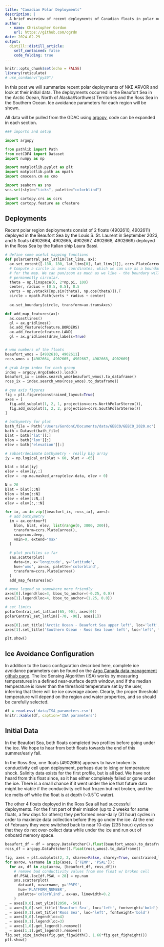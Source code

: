 ```yaml
---
title: "Canadian Polar Deployments"
description: |
  A brief overview of recent deployments of Canadian floats in polar oceans.
author:
  - name: Christopher Gordon
    url: https://github.com/cgrdn
date: 2024-02-29
output:
  distill::distill_article:
    self_contained: false
    code_folding: true
---
```



```r
knitr::opts_chunk$set(echo = FALSE)
library(reticulate)
# use_condaenv("py39")
```

In this post we will summarize recent polar deployments of NKE ARVOR and look at their initial data. The deployments occurred in the Beaufort Sea in the Arctic Ocean, North of Alaska/Northwest Territories and the Ross Sea in the Southern Ocean. Ice avoidance parameters for each region will be shown. 

All data will be pulled from the GDAC using [argopy](https://argopy.readthedocs.io/en/latest/index.html), code can be expanded in each section.

```python
### imports and setup

import argopy

from pathlib import Path
from netCDF4 import Dataset
import numpy as np

import matplotlib.pyplot as plt
import matplotlib.path as mpath
import cmocean.cm as cmo

import seaborn as sns
sns.set(style="ticks", palette="colorblind")

import cartopy.crs as ccrs
import cartopy.feature as cfeature
```

## Deployments

Recent polar region deployments consist of 2 floats (4902610, 4902611) deployed in the Beaufort Sea by the Louis S. St. Laurent in September 2023, and 5 floats (4902664, 4902665, 4902667, 4902668, 4902669) deployed in the Ross Sea by the Italian ship Laura Bassi. 

```python

# define some useful mapping functions
def polarCentral_set_latlim(lat_lims, ax):
  ax.set_extent([-180, 180, lat_lims[0], lat_lims[1]], ccrs.PlateCarree())
  # Compute a circle in axes coordinates, which we can use as a boundary
  # for the map. We can pan/zoom as much as we like - the boundary will be
  # permanently circular.
  theta = np.linspace(0, 2*np.pi, 100)
  center, radius = [0.5, 0.5], 0.5
  verts = np.vstack([np.sin(theta), np.cos(theta)]).T
  circle = mpath.Path(verts * radius + center)
  
  ax.set_boundary(circle, transform=ax.transAxes)

def add_map_features(ax):
  ax.coastlines()
  gl = ax.gridlines()
  ax.add_feature(cfeature.BORDERS)
  ax.add_feature(cfeature.LAND)
  gl = ax.gridlines(draw_labels=True)


# wmo numbers of the floats
beaufort_wmos = [4902610, 4902611]
ross_wmos = [4902664, 4902665, 4902667, 4902668, 4902669]

# grab Argo index for each group
index = argopy.ArgoIndex().load()
beaufort_ix = index.search_wmo(beaufort_wmos).to_dataframe()
ross_ix = index.search_wmo(ross_wmos).to_dataframe()

# geo axis figures
fig = plt.figure(constrained_layout=True)
axes = [
  fig.add_subplot(1, 2, 1, projection=ccrs.NorthPolarStereo()),
  fig.add_subplot(1, 2, 2, projection=ccrs.SouthPolarStereo())
]

# bathymetry for plot
bath_file = Path('/Users/GordonC/Documents/data/GEBCO/GEBCO_2020.nc')
bath = Dataset(bath_file)
blat = bath['lat'][:]
blon = bath['lon'][:]
elev = bath['elevation'][:]

# subset/decimate bathymetry - really big array
iy = np.logical_or(blat > 60, blat < -65)

blat = blat[iy]
elev = elev[iy,:]
elev = -np.ma.masked_array(elev.data, elev > 0)

N = 20
blat = blat[::N]
blon = blon[::N]
elev = elev[::N,:]
elev = elev[:,::N]

for ix, ax in zip([beaufort_ix, ross_ix], axes):
  # add bathymetry
  im = ax.contourf(
    blon, blat, elev, list(range(0, 3800, 200)),
    transform=ccrs.PlateCarree(),
    cmap=cmo.deep,
    vmin=0, extend='max'
  )
  
  # plot profiles so far
  sns.scatterplot(
    data=ix, x='longitude', y='latitude', 
    hue='wmo', ax=ax, palette='colorblind',
    transform=ccrs.PlateCarree()
  )
  add_map_features(ax)

# move legend so somewhere more friendly
axes[0].legend(loc=3, bbox_to_anchor=(-0.25, 0.0))
axes[1].legend(loc=4, bbox_to_anchor=(1.25, 0.0))

# set limits
polarCentral_set_latlim([65, 90], axes[0])
polarCentral_set_latlim([-70, -90], axes[1])

axes[0].set_title('Arctic Ocean - Beaufort Sea upper left', loc='left', fontsize=8, fontweight='bold')
axes[1].set_title('Southern Ocean - Ross Sea lower left', loc='left', fontsize=8, fontweight='bold')

plt.show()
```

## Ice Avoidance Configuration

In addition to the basic configuration described here, complete ice avoidance parameters can be found on the [Argo Canada data management github page](https://github.com/ArgoCanada/argo-dm/tree/main/float-programming/ISA_configs). The Ice Sensing Algorithm (ISA) works by measuring temperatures in a defined near-surface depth window, and if the median temperature is lower than the threshold temperature set by the user, inferring that there will be ice coverage above. Clearly, the proper threshold temperature will depend on the region and water properties, and so should be carefully selected. 

```r
df = read.csv('data/ISA_parameters.csv')
knitr::kable(df, caption='ISA parameters')
```

## Initial Data

In the Beaufort Sea, both floats completed two profiles before going under the ice. We hope to hear from both floats towards the end of this summer/early fall. 

In the Ross Sea, one floats (4902665) appears to have broken its conductivity cell upon deployment, perhaps due to icing or temperature shock. Salinity data exists for the first profile, but is all bad. We have not heard from this float since, so it has either completely failed or gone under the ice. There is a small chance if it went under the ice that future data might be viable if the conductivity cell had frozen but not broken, and the ice melts off while the float is at depth (~0.5$^\circ$C water).

The other 4 floats deployed in the Ross Sea all had successful deployments. For the first part of their mission (up to 2 weeks for some floats, a few days for others) they performed near-daily (31 hour) cycles in order to maximize data collection before they go under the ice. At the end of February they were switched back to near 10-day (235 hour) cycles so that they do not over-collect data while under the ice and run out of onboard memory space. 

```python
beaufort_df = df = argopy.DataFetcher().float(beaufort_wmos).to_dataframe()
ross_df = argopy.DataFetcher().float(ross_wmos).to_dataframe()

fig, axes = plt.subplots(2, 2, sharex=False, sharey=True, constrained_layout=True)
for axrow, varname in zip(axes, ['TEMP', 'PSAL']):
  for ax, df in zip(axrow, [beaufort_df, ross_df]):
    # remove bad conductivity values from one float w/ broken cell
    df.PSAL.loc[df.PSAL < 28] = np.nan
    sns.scatterplot(
      data=df, x=varname, y='PRES', 
      hue='PLATFORM_NUMBER', 
      palette='colorblind', ax=ax, linewidth=0.2
    )
_ = axes[0,0].set_ylim((2050, -50))
_ = axes[0,0].set_title('Beaufort Sea', loc='left', fontweight='bold')
_ = axes[0,1].set_title('Ross Sea', loc='left', fontweight='bold')
_ = axes[0,0].legend(loc=4)
_ = axes[0,1].legend(loc=3)
_ = axes[1,0].get_legend().remove()
_ = axes[1,1].get_legend().remove()
fig.set_size_inches(fig.get_figwidth(), 1.66*fig.get_figheight())
plt.show()
```
